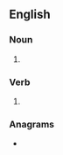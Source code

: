 {{also|TASers|Tasers}}
==English==

===Noun===
{{head|en|noun form}}

# {{plural of|en|taser}}

===Verb===
{{head|en|verb form}}

# {{en-third-person singular of|taser}}

===Anagrams===
* {{anagrams|en|a=aersst|Saters|Tesars|assert|asters|reasts|setars|stares|stears|tarses}}